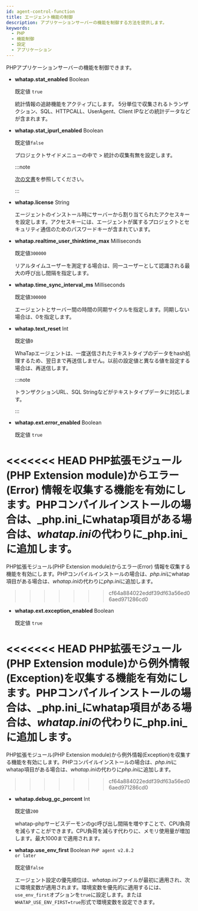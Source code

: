 ```yaml
---
id: agent-control-function
title: エージェント機能の制御
description: アプリケーションサーバーの機能を制御する方法を提供します。
keywords:
  - PHP
  - 機能制御
  - 設定
  - アプリケーション
---
```


PHPアプリケーションサーバーの機能を制御できます。

- **whatap.stat_enabled** <span class='type'>Boolean</span>

  既定値 `true`

  統計情報の追跡機能をアクティブにします。 5分単位で収集されるトランザクション、SQL、HTTPCALL、UserAgent、Client IPなどの統計データなどが含まれます。

- **whatap.stat_ipurl_enabled** <span class='type'>Boolean</span>

  既定値`false`

  プロジェクトサイドメニューの中で<Cmdname sid="side_statistics" className="uitext" /> &gt; <Cmdname sid="side_statIp" className="uitext" />統計の収集有無を設定します。 

  :::note 

  [次の文書](/php/analysis-apm-trs#statiptx)を参照してください。

  :::

- **whatap.license** <span class='type'>String</span>

  エージェントのインストール時にサーバーから割り当てられたアクセスキーを設定します。アクセスキーには、エージェントが属するプロジェクトとセキュリティ通信のためのパスワードキーが含まれています。

- **whatap.realtime_user_thinktime_max** <span class='type'>Milliseconds</span>

  既定値`300000`

  リアルタイムユーザーを測定する場合は、同一ユーザーとして認識される最大の呼び出し間隔を指定します。

- **whatap.time_sync_interval_ms** <span class='type'>Milliseconds</span>

  既定値`300000`

  エージェントとサーバー間の時間の同期サイクルを指定します。同期しない場合は、0を指定します。

- **whatap.text_reset** <span class='type'>Int</span>

  既定値`0`

  WhaTapエージェントは、一度送信されたテキストタイプのデータをhash処理するため、翌日まで再送信しません。以前の設定値と異なる値を設定する場合は、再送信します。

  :::note

  トランザクションURL、SQL Stringなどがテキストタイプデータに対応します。

  :::

- **whatap.ext.error_enabled** <span class='type'>Boolean</span>

  既定値 `true`

<<<<<<< HEAD
  PHP拡張モジュール(PHP Extension module)からエラー(Error) 情報を収集する機能を有効にします。PHPコンパイルインストールの場合は、_php.ini_にwhatap項目がある場合は、*whatap.ini*の代わりに_php.ini_に追加します。
=======
  PHP拡張モジュール(PHP Extension module)からエラー(Error) 情報を収集する機能を有効にします。PHPコンパイルインストールの場合は、*php.ini*にwhatap項目がある場合は、*whatap.ini*の代わりに*php.ini*に追加します。
>>>>>>> cf64a884022eddf39df63a56ed06aed971286cd0


<Phprestartapply />

- **whatap.ext.exception_enabled** <span class='type'>Boolean</span>

  既定値 `true`

<<<<<<< HEAD
  PHP拡張モジュール(PHP Extension module)から例外情報(Exception)を収集する機能を有効にします。PHPコンパイルインストールの場合は、_php.ini_にwhatap項目がある場合は、*whatap.ini*の代わりに_php.ini_に追加します。
=======
  PHP拡張モジュール(PHP Extension module)から例外情報(Exception)を収集する機能を有効にします。PHPコンパイルインストールの場合は、*php.ini*にwhatap項目がある場合は、*whatap.ini*の代わりに*php.ini*に追加します。
>>>>>>> cf64a884022eddf39df63a56ed06aed971286cd0

<Phprestartapply />

- **whatap.debug_gc_percent** <span class='type'>Int</span>

  既定値`200`

  whatap-phpサービスデーモンのgc呼び出し間隔を増やすことで、CPU負荷を減らすことができます。CPU負荷を減らす代わりに、メモリ使用量が増加します。最大1000まで適用されます。

- **whatap.use_env_first** <span class='type'>Boolean</span> <code className="my">PHP agent v2.8.2 or later</code>

  既定値`false`

  エージェント設定の優先順位は、*whatap.ini*ファイルが最初に適用され、次に環境変数が適用されます。環境変数を優先的に適用するには、`use_env_first`オプションを`true`に設定します。または`WHATAP_USE_ENV_FIRST=true`形式で環境変数を設定できます。
